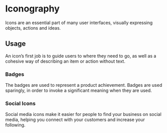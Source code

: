 
<Meta title="Design System/Design/Iconography"/>

# Iconography

Icons are an essential part of many user interfaces, visually expressing objects, actions and ideas.

## Usage 

An icon’s first job is to guide users to where they need to go, as well as a cohesive way of describing an item or action without text.

### Badges

The badges are used to represent a product achievement. Badges are used sparingly, in order to invoke a significant meaning when they are used.

<Preview withToolbar>
  <Story name="Badges">
      <Badges />
  </Story>
</Preview>

### Social Icons

Social media icons make it easier for people to find your business on social media, helping you connect with your customers and increase your following. 

<Preview withToolbar>
  <Story name="Social Icons">
      <SocialIcons />
  </Story>
</Preview>

